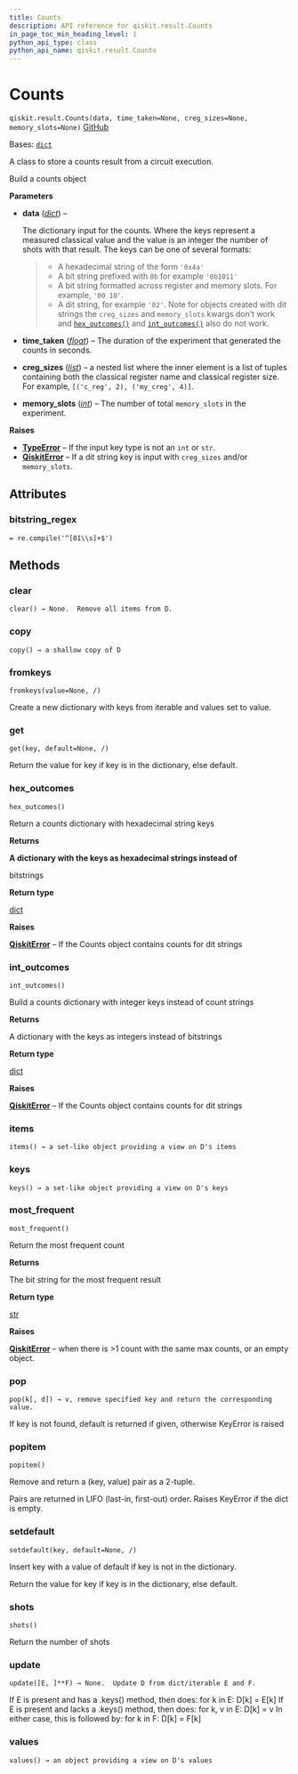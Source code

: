 ```yaml
---
title: Counts
description: API reference for qiskit.result.Counts
in_page_toc_min_heading_level: 1
python_api_type: class
python_api_name: qiskit.result.Counts
---
```


# Counts

<span id="qiskit.result.Counts" />

`qiskit.result.Counts(data, time_taken=None, creg_sizes=None, memory_slots=None)` [GitHub](https://github.com/qiskit/qiskit/tree/stable/0.25/qiskit/result/counts.py "view source code")

Bases: [`dict`](https://docs.python.org/3/library/stdtypes.html#dict "(in Python v3.12)")

A class to store a counts result from a circuit execution.

Build a counts object

**Parameters**

*   **data** ([*dict*](https://docs.python.org/3/library/stdtypes.html#dict "(in Python v3.12)")) –

    The dictionary input for the counts. Where the keys represent a measured classical value and the value is an integer the number of shots with that result. The keys can be one of several formats:

    > *   A hexadecimal string of the form `'0x4a'`
    > *   A bit string prefixed with `0b` for example `'0b1011'`
    > *   A bit string formatted across register and memory slots. For example, `'00 10'`.
    > *   A dit string, for example `'02'`. Note for objects created with dit strings the `creg_sizes` and `memory_slots` kwargs don’t work and [`hex_outcomes()`](#qiskit.result.Counts.hex_outcomes "qiskit.result.Counts.hex_outcomes") and [`int_outcomes()`](#qiskit.result.Counts.int_outcomes "qiskit.result.Counts.int_outcomes") also do not work.

*   **time\_taken** ([*float*](https://docs.python.org/3/library/functions.html#float "(in Python v3.12)")) – The duration of the experiment that generated the counts in seconds.

*   **creg\_sizes** ([*list*](https://docs.python.org/3/library/stdtypes.html#list "(in Python v3.12)")) – a nested list where the inner element is a list of tuples containing both the classical register name and classical register size. For example, `[('c_reg', 2), ('my_creg', 4)]`.

*   **memory\_slots** ([*int*](https://docs.python.org/3/library/functions.html#int "(in Python v3.12)")) – The number of total `memory_slots` in the experiment.

**Raises**

*   [**TypeError**](https://docs.python.org/3/library/exceptions.html#TypeError "(in Python v3.12)") – If the input key type is not an `int` or `str`.
*   [**QiskitError**](exceptions#qiskit.exceptions.QiskitError "qiskit.exceptions.QiskitError") – If a dit string key is input with `creg_sizes` and/or `memory_slots`.

## Attributes

<span id="qiskit.result.Counts.bitstring_regex" />

### bitstring\_regex

`= re.compile('^[01\\s]+$')`

## Methods

### clear

<span id="qiskit.result.Counts.clear" />

`clear() → None.  Remove all items from D.`

### copy

<span id="qiskit.result.Counts.copy" />

`copy() → a shallow copy of D`

### fromkeys

<span id="qiskit.result.Counts.fromkeys" />

`fromkeys(value=None, /)`

Create a new dictionary with keys from iterable and values set to value.

### get

<span id="qiskit.result.Counts.get" />

`get(key, default=None, /)`

Return the value for key if key is in the dictionary, else default.

### hex\_outcomes

<span id="qiskit.result.Counts.hex_outcomes" />

`hex_outcomes()`

Return a counts dictionary with hexadecimal string keys

**Returns**

**A dictionary with the keys as hexadecimal strings instead of**

bitstrings

**Return type**

[dict](https://docs.python.org/3/library/stdtypes.html#dict "(in Python v3.12)")

**Raises**

[**QiskitError**](exceptions#qiskit.exceptions.QiskitError "qiskit.exceptions.QiskitError") – If the Counts object contains counts for dit strings

### int\_outcomes

<span id="qiskit.result.Counts.int_outcomes" />

`int_outcomes()`

Build a counts dictionary with integer keys instead of count strings

**Returns**

A dictionary with the keys as integers instead of bitstrings

**Return type**

[dict](https://docs.python.org/3/library/stdtypes.html#dict "(in Python v3.12)")

**Raises**

[**QiskitError**](exceptions#qiskit.exceptions.QiskitError "qiskit.exceptions.QiskitError") – If the Counts object contains counts for dit strings

### items

<span id="qiskit.result.Counts.items" />

`items() → a set-like object providing a view on D's items`

### keys

<span id="qiskit.result.Counts.keys" />

`keys() → a set-like object providing a view on D's keys`

### most\_frequent

<span id="qiskit.result.Counts.most_frequent" />

`most_frequent()`

Return the most frequent count

**Returns**

The bit string for the most frequent result

**Return type**

[str](https://docs.python.org/3/library/stdtypes.html#str "(in Python v3.12)")

**Raises**

[**QiskitError**](exceptions#qiskit.exceptions.QiskitError "qiskit.exceptions.QiskitError") – when there is >1 count with the same max counts, or an empty object.

### pop

<span id="qiskit.result.Counts.pop" />

`pop(k[, d]) → v, remove specified key and return the corresponding value.`

If key is not found, default is returned if given, otherwise KeyError is raised

### popitem

<span id="qiskit.result.Counts.popitem" />

`popitem()`

Remove and return a (key, value) pair as a 2-tuple.

Pairs are returned in LIFO (last-in, first-out) order. Raises KeyError if the dict is empty.

### setdefault

<span id="qiskit.result.Counts.setdefault" />

`setdefault(key, default=None, /)`

Insert key with a value of default if key is not in the dictionary.

Return the value for key if key is in the dictionary, else default.

### shots

<span id="qiskit.result.Counts.shots" />

`shots()`

Return the number of shots

### update

<span id="qiskit.result.Counts.update" />

`update([E, ]**F) → None.  Update D from dict/iterable E and F.`

If E is present and has a .keys() method, then does: for k in E: D\[k] = E\[k] If E is present and lacks a .keys() method, then does: for k, v in E: D\[k] = v In either case, this is followed by: for k in F: D\[k] = F\[k]

### values

<span id="qiskit.result.Counts.values" />

`values() → an object providing a view on D's values`

